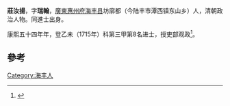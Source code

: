 '''莊汝揚'''，字'''瑞翰'''，[[廣東|廣東]][[惠州府|惠州府]][[海丰县|海丰县]]坊廓都（今陆丰市潭西镇东山乡）人，清朝政治人物。同進士出身。

康熙五十四年年，登乙未（1715年）科第三甲第8名进士，授吏部观政<ref>{{cite news|title=海陆丰进士名录|url=http://www.hfarc.gov.cn/news/html/?1448.html|accessdate=2013-08-22|newspaper=海丰档案信息网|deadurl=yes|archiveurl=https://archive.is/20130819091205/http://www.hfarc.gov.cn/news/html/?1448.html|archivedate=2013-08-19}}</ref>。

==參考==
{{reflist}}
{{清朝人物小作品}}
{{康熙五十四年乙未科殿試金榜}}
{{DEFAULTSORT:Zhuang庄}}

[[Category:海丰人|Category:海丰人]]